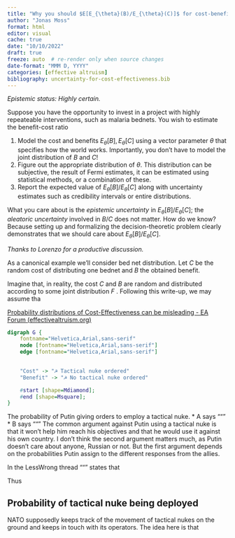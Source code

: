 ```yaml
---
title: "Why you should $E[E_{\theta}(B)/E_{\theta}(C)]$ for cost-benefits estimation, not $E(B/C)$."
author: "Jonas Moss"
format: html
editor: visual
cache: true
date: "10/10/2022"
draft: true
freeze: auto  # re-render only when source changes
date-format: "MMM D, YYYY"
categories: [effective altruism]
bibliography: uncertainty-for-cost-effectiveness.bib
---
```


*Epistemic status: Highly certain.*

```{=html}
<script src="https://cdn.jsdelivr.net/gh/ncase/nutshell@1.0.2/nutshell.js"></script>
```
Suppose you have the opportunity to invest in a project with highly repeateable interventions, such as malaria bednets. You wish to estimate the benefit-cost ratio

1.  Model the cost and benefits $E_\theta [B],E_\theta[C]$ using a vector parameter $\theta$ that specifies how the world works. Importantly, you don't have to model the joint distribution of $B$ and $C$!
2.  Figure out the appropriate distribution of $\theta$. This distribution can be subjective, the result of Fermi estimates, it can be estimated using statistical methods, or a combination of these.
3.  Report the expected value of $E_\theta[B]/E_\theta[C]$ along with uncertainty estimates such as credibility intervals or entire distributions.

What you care about is the *epistemic uncertainty* in $E_\theta[B]/E_\theta[C]$; the *aleatoric uncertainty* involved in $B/C$ does not matter. How do we know? Because setting up and formalizing the decision-theoretic problem clearly demonstrates that we should care about $E_\theta[B]/E_\theta[C]$.

*Thanks to Lorenzo for a productive discussion.*

As a canonical example we'll consider bed net distribution. Let $C$ be the random cost of distributing one bednet and $B$ the obtained benefit.

Imagine that, in reality, the cost $C$ and $B$ are random and distributed according to some joint distribution $F$ . Following this write-up, we may assume tha

[Probability distributions of Cost-Effectiveness can be misleading - EA Forum (effectivealtruism.org)](https://forum.effectivealtruism.org/posts/SesLZfeYsqjRxM6gq/probability-distributions-of-cost-effectiveness-can-be)

```dot
digraph G {
	fontname="Helvetica,Arial,sans-serif"
	node [fontname="Helvetica,Arial,sans-serif"]
	edge [fontname="Helvetica,Arial,sans-serif"]

	
	"Cost" -> "☭ Tactical nuke ordered"
	"Benefit" -> "☭ No tactical nuke ordered"

	#start [shape=Mdiamond];
	#end [shape=Msquare];
}
```

The probability of Putin giving orders to employ a tactical nuke. \* A says """ \* B says """ The common argument against Putin using a tactical nuke is that it won't help him reach his objectives and that he would use it against his own country. I don't think the second argument matters much, as Putin doesn't care about anyone, Russian or not. But the first argument depends on the probabilities Putin assign to the different responses from the allies.

In the LessWrong thread """ states that

Thus

## Probability of tactical nuke being deployed

NATO supposedly keeps track of the movement of tactical nukes on the ground and keeps in touch with its operators. The idea here is that
